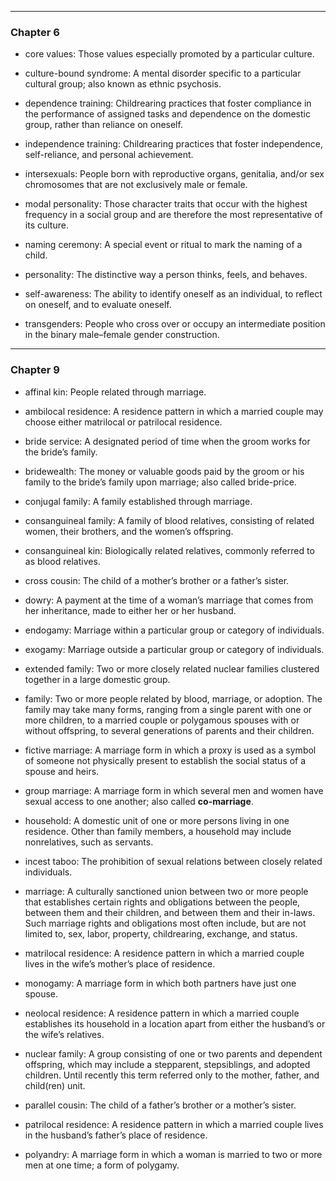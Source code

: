 ----------------------------

### Chapter 6

- core values:  Those values especially promoted by a particular culture.

- culture-bound syndrome: 	A mental disorder specific to a particular cultural group; also known as ethnic psychosis.

- dependence training:  Childrearing practices that foster compliance in the performance of assigned tasks and dependence on the domestic group, rather than reliance on oneself.

- independence training:  Childrearing practices that foster independence, self-reliance, and personal achievement.

- intersexuals:  People born with reproductive organs, genitalia, and/or sex chromosomes that are not exclusively male or female.

- modal personality:  Those character traits that occur with the highest frequency in a social group and are therefore the most representative of its culture.

- naming ceremony:  A special event or ritual to mark the naming of a child.

- personality:  The distinctive way a person thinks, feels, and behaves.

- self-awareness:  The ability to identify oneself as an individual, to reflect on oneself, and to evaluate oneself.

- transgenders:  People who cross over or occupy an intermediate position in the binary male–female gender construction.

------------

### Chapter 9

- affinal kin:  People related through marriage.

- ambilocal residence:  A residence pattern in which a married couple may choose either matrilocal or patrilocal residence.

- bride service: 	A designated period of time when the groom works for the bride’s family.

- bridewealth: 	The money or valuable goods paid by the groom or his family to the bride's family upon marriage; also called bride-price.

- conjugal family: 	A family established through marriage.

- consanguineal family: 	A family of blood relatives, consisting of related women, their brothers, and the women's offspring.

- consanguineal kin: 	Biologically related relatives, commonly referred to as blood relatives.

- cross cousin: 	The child of a mother's brother or a father's sister.

- dowry: 	A payment at the time of a woman's marriage that comes from her inheritance, made to either her or her husband.

- endogamy:  Marriage within a particular group or category of individuals.

- exogamy: 	Marriage outside a particular group or category of individuals.

- extended family: 	Two or more closely related nuclear families clustered together in a large domestic group.

- family: 	Two or more people related by blood, marriage, or adoption. The family may take many forms, ranging from a single parent with one or more children, to a married couple or polygamous spouses with or without offspring, to several generations of parents and their children.

- fictive marriage: 	A marriage form in which a proxy is used as a symbol of someone not physically present to establish the social status of a spouse and heirs.

- group marriage: 	A marriage form in which several men and women have sexual access to one another; also called __co-marriage__.

- household: 	A domestic unit of one or more persons living in one residence. Other than family members, a household may include nonrelatives, such as servants.

- incest taboo: 	The prohibition of sexual relations between closely related individuals.

- marriage: 	A culturally sanctioned union between two or more people that establishes certain rights and obligations between the people, between them and their children, and between them and their in-laws. Such marriage rights and obligations most often include, but are not limited to, sex, labor, property, childrearing, exchange, and status.

- matrilocal residence: 	A residence pattern in which a married couple lives in the wife’s mother's place of residence.

- monogamy: 	A marriage form in which both partners have just one spouse.

- neolocal residence: 	A residence pattern in which a married couple establishes its household in a location apart from either the husband's or the wife's relatives.

- nuclear family: 	A group consisting of one or two parents and dependent offspring, which may include a stepparent, stepsiblings, and adopted children. Until recently this term referred only to the mother, father, and child(ren) unit.

- parallel cousin: 	The child of a father's brother or a mother's sister.

- patrilocal residence: 	A residence pattern in which a married couple lives in the husband’s father's place of residence.

- polyandry: 	A marriage form in which a woman is married to two or more men at one time; a form of polygamy.